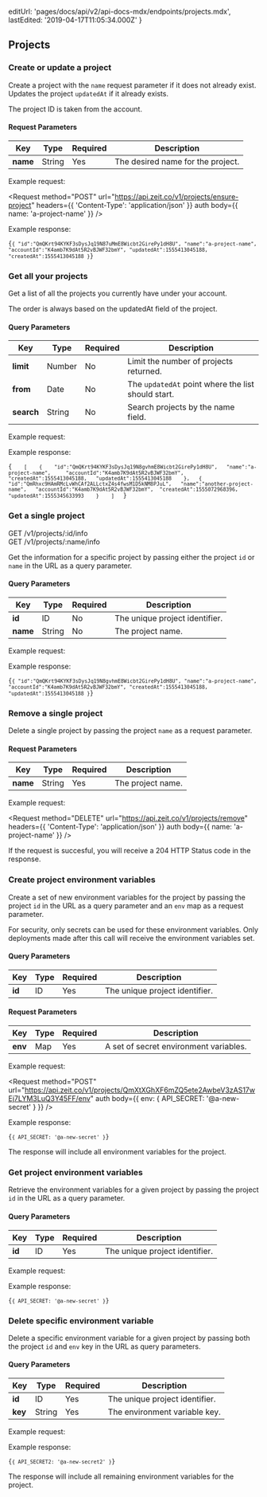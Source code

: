 
  editUrl: 'pages/docs/api/v2/api-docs-mdx/endpoints/projects.mdx',
  lastEdited: '2019-04-17T11:05:34.000Z'
}

## Projects

### Create or update a project

<Endpoint method="POST" url="/v1/projects/ensure-project" />

Create a project with the `name` request parameter if it does not already exist. Updates the project `updatedAt` if it already exists.

<Note>The project ID is taken from the account.</Note>

#### Request Parameters

| Key      | <HelpLink href="#api-basics/types" hasIcon>Type</HelpLink> | Required | Description                       |
| -------- | ---------------------------------------------------------- | -------- | --------------------------------- |
| **name** | <HelpLink href="#api-basics/types">String</HelpLink>       | Yes      | The desired name for the project. |

<Example>
  <span>Example request:</span>

<Request
  method="POST"
  url="https://api.zeit.co/v1/projects/ensure-project"
  headers={{
    'Content-Type': 'application/json'
  }}
  auth
  body={{
    name: 'a-project-name'
  }}
/>

Example response:

<Code lang="json">{`{
    "id":"QmQKrt94KYKF3sDysJq19N87uMmE8Wicbt2GirePy1dH8U",
    "name":"a-project-name",
    "accountId":"K4amb7K9dAt5R2vBJWF32bmY",
    "updatedAt":1555413045188,
    "createdAt":1555413045188
}`}</Code>
</Example>

### Get all your projects

<Endpoint method="GET" url="/v1/projects/list" />

Get a list of all the projects you currently have under your account.

<Note>
  The order is always based on the <InlineCode>updatedAt</InlineCode> field of
  the project.
</Note>

#### Query Parameters

| Key        | <HelpLink href="#api-basics/types" hasIcon>Type</HelpLink> | Required | Description                                        |
| ---------- | ---------------------------------------------------------- | -------- | -------------------------------------------------- |
| **limit**  | <HelpLink href="#api-basics/types">Number</HelpLink>       | No       | Limit the number of projects returned.             |
| **from**   | <HelpLink href="#api-basics/types">Date</HelpLink>         | No       | The `updatedAt` point where the list should start. |
| **search** | <HelpLink href="#api-basics/types">String</HelpLink>       | No       | Search projects by the name field.                 |

<Example>	
  <span>Example request:</span>

<Request url="https://api.zeit.co/v1/projects/list?limit=5" auth />

Example response:

<Code lang="json">{`	
[	
    {	
        "id":"QmQKrt94KYKF3sDysJq19N8gvhmE8Wicbt2GirePy1dH8U",	
        "name":"a-project-name",	
        "accountId":"K4amb7K9dAt5R2vBJWF32bmY",	
        "createdAt":1555413045188,	
        "updatedAt":1555413045188	
    },	
    {	
        "id":"QmRhxc9HAmRMcLvWhCAf2ALLctxZ4s4fwsM1D5kNM8PJuL",	
        "name":"another-project-name",	
        "accountId":"K4amb7K9dAt5R2vBJWF32bmY",	
        "createdAt":1555072968396,	
        "updatedAt":1555345633993	
    }	
]	
`}</Code>	
</Example>

### Get a single project

<Endpoint>
  GET /v1/projects/:id/info
  <br />
  GET /v1/projects/:name/info
</Endpoint>

Get the information for a specific project by passing either the project `id` or `name` in the URL as a query parameter.

#### Query Parameters

| Key      | <HelpLink href="#api-basics/types" hasIcon>Type</HelpLink> | Required | Description                    |
| -------- | ---------------------------------------------------------- | -------- | ------------------------------ |
| **id**   | <HelpLink href="#api-basics/types">ID</HelpLink>           | No       | The unique project identifier. |
| **name** | <HelpLink href="#api-basics/types">String</HelpLink>       | No       | The project name.              |

<Example>
  <span>Example request:</span>

<Request url="https://api.zeit.co/v1/projects/a-project-name/info" auth />

Example response:

<Code lang="json">{`{
    "id":"QmQKrt94KYKF3sDysJq19N8gvhmE8Wicbt2GirePy1dH8U",
    "name":"a-project-name",
    "accountId":"K4amb7K9dAt5R2vBJWF32bmY",
    "createdAt":1555413045188,
    "updatedAt":1555413045188
}`}</Code>
</Example>

### Remove a single project

<Endpoint method="DELETE" url="/v1/projects/remove" />

Delete a single project by passing the project `name` as a request parameter.

#### Request Parameters

| Key      | <HelpLink href="#api-basics/types" hasIcon>Type</HelpLink> | Required | Description       |
| -------- | ---------------------------------------------------------- | -------- | ----------------- |
| **name** | <HelpLink href="#api-basics/types">String</HelpLink>       | Yes      | The project name. |

<Example>
  <span>Example request:</span>

<Request
  method="DELETE"
  url="https://api.zeit.co/v1/projects/remove"
  headers={{
    'Content-Type': 'application/json'
  }}
  auth
  body={{
    name: 'a-project-name'
  }}
/>

</Example>

<Note>
  If the request is succesful, you will receive a 204 HTTP Status code in the
  response.
</Note>

### Create project environment variables

<Endpoint method="POST" url="/v1/projects/:id/env" />

Create a set of new environment variables for the project by passing the project `id` in the URL as a query parameter and an `env` map as a request parameter.

<Note>
  For security, only secrets can be used for these environment variables.
</Note>

<Note>
  Only deployments made after this call will receive the environment variables
  set.
</Note>

#### Query Parameters

| Key    | <HelpLink href="#api-basics/types" hasIcon>Type</HelpLink> | Required | Description                    |
| ------ | ---------------------------------------------------------- | -------- | ------------------------------ |
| **id** | <HelpLink href="#api-basics/types">ID</HelpLink>           | Yes      | The unique project identifier. |

#### Request Parameters

| Key     | <HelpLink href="#api-basics/types" hasIcon>Type</HelpLink> | Required | Description                            |
| ------- | ---------------------------------------------------------- | -------- | -------------------------------------- |
| **env** | <HelpLink href="#api-basics/types">Map</HelpLink>          | Yes      | A set of secret environment variables. |

<Example>
  <span>Example request:</span>

<Request
  method="POST"
  url="https://api.zeit.co/v1/projects/QmXtXGhXF6mZQ5ete2AwbeV3zAS17wEj7LYM3LuQ3Y45FF/env"
  auth
  body={{
    env: {
      API_SECRET: '@a-new-secret'
    }
  }}
/>

Example response:

<Code lang="json">{`{
      API_SECRET: '@a-new-secret'
}`}</Code>
</Example>

<Note>
  The response will include all environment variables for the project.
</Note>

### Get project environment variables

<Endpoint method="GET" url="/v1/projects/:id/env" />

Retrieve the environment variables for a given project by passing the project `id` in the URL as a query parameter.

#### Query Parameters

| Key    | <HelpLink href="#api-basics/types" hasIcon>Type</HelpLink> | Required | Description                    |
| ------ | ---------------------------------------------------------- | -------- | ------------------------------ |
| **id** | <HelpLink href="#api-basics/types">ID</HelpLink>           | Yes      | The unique project identifier. |

<Example>
  <span>Example request:</span>

<Request
  url="https://api.zeit.co/v1/projects/QmXtXGhXF6mZQ5ete2AwbeV3zAS17wEj7LYM3LuQ3Y45FF/env"
  auth
/>

Example response:

<Code lang="json">{`{
      API_SECRET: '@a-new-secret'
}`}</Code>
</Example>

### Delete specific environment variable

<Endpoint method="DELETE" url="/v1/projects/:id/env/:key" />

Delete a specific environment variable for a given project by passing both the project `id` and `env` key in the URL as query parameters.

#### Query Parameters

| Key     | <HelpLink href="#api-basics/types" hasIcon>Type</HelpLink> | Required | Description                    |
| ------- | ---------------------------------------------------------- | -------- | ------------------------------ |
| **id**  | <HelpLink href="#api-basics/types">ID</HelpLink>           | Yes      | The unique project identifier. |
| **key** | <HelpLink href="#api-basics/types">String</HelpLink>       | Yes      | The environment variable key.  |

<Example>
  <span>Example request:</span>

<Request
  method="DELETE"
  url="https://api.zeit.co/v1/projects/QmXtXGhXF6mZQ5ete2AwbeV3zAS17wEj7LYM3LuQ3Y45FF/env/API_SECRET"
  auth
/>

Example response:

<Code lang="json">{`{
      API_SECRET2: '@a-new-secret2'
}`}</Code>
</Example>

<Note>
  The response will include all <P.B>remaining</P.B> environment variables for
  the project.
</Note>
